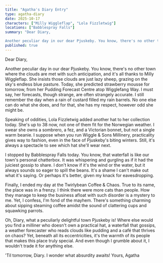```yaml
---
title: "Agatha's Diary Entry"
type: agatha-diary
date: 2025-10-17
characters: ["Milly Wiggleflap", "Lola Fizzletwig"]
locations: ["Babblespray Falls"]
summary: "Dear Diary,

Another peculiar day in our dear Pjuskeby. You know, there's no other town where the clouds are met with such anticipation, and it's all ..."
published: true
---
```


Dear Diary,

Another peculiar day in our dear Pjuskeby. You know, there's no other town where the clouds are met with such anticipation, and it's all thanks to Milly Wiggleflap. She insists those clouds are just lazy sheep, grazing on the sky's endless blue pasture. Today, she predicted strawberry mousse for tomorrow, from her Pudding Forecast Centre atop Wigglefang Way. I must say, her forecasts, though strange, are often strangely accurate. I still remember the day when a rain of custard filled my rain barrels. No one else can do what she does, and for that, she has my respect, however odd she might be.

Speaking of oddities, Lola Fizzletwig added another hat to her collection today. She's up to 38 now, not one of them fit for the Norwegian weather. I swear she owns a sombrero, a fez, and a Victorian bonnet, but not a single warm beanie. I suppose when you run Wiggle & Sons Millinery, practicality gives way to fashion, even in the face of Pjuskeby's biting winters. Still, it's always a spectacle to see which hat she'll wear next. 

I stopped by Babblespray Falls today. You know, that waterfall is like our town's personal chatterbox. It was whispering and gurgling as if it had the juiciest gossip to share. I don't know if it's the wind or the water, but it always sounds so eager to spill the beans. It's a shame I can't make out what it's saying. Or perhaps it's better, given my knack for eavesdropping. 

Finally, I ended my day at the Twirlybean Coffee & Chaos. True to its name, the place was in a frenzy. I think there were more cats than people. How they manage to keep the business afloat with such disorder is a mystery to me. Yet, I confess, I'm fond of the mayhem. There's something charming about sipping steaming coffee amidst the sound of clattering cups and squawking parrots. 

Oh, Diary, what a peculiarly delightful town Pjuskeby is! Where else would you find a milliner who doesn't own a practical hat, a waterfall that gossips, a weather forecaster who reads clouds like pudding and a café that thrives on chaos? Yet, beneath all its eccentricities, it's the warmth of its people that makes this place truly special. And even though I grumble about it, I wouldn't trade it for anything else. 

'Til tomorrow, Diary. I wonder what absurdity awaits!
Yours, 
Agatha

